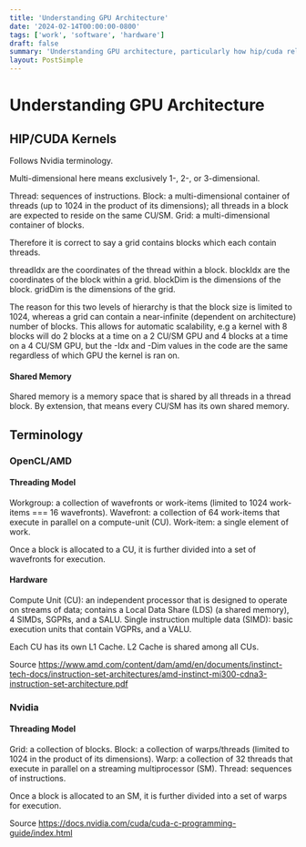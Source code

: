 ```yaml
---
title: 'Understanding GPU Architecture'
date: '2024-02-14T00:00:00-0800'
tags: ['work', 'software', 'hardware']
draft: false
summary: 'Understanding GPU architecture, particularly how hip/cuda relates to the hardware.'
layout: PostSimple
---
```


# Understanding GPU Architecture

## HIP/CUDA Kernels

Follows Nvidia terminology.

Multi-dimensional here means exclusively 1-, 2-, or 3-dimensional.

Thread: sequences of instructions.
Block: a multi-dimensional container of threads (up to 1024 in the product of its dimensions); all threads in a block are expected to reside on the same CU/SM.
Grid: a multi-dimensional container of blocks.

Therefore it is correct to say a grid contains blocks which each contain threads.

threadIdx are the coordinates of the thread within a block.
blockIdx are the coordinates of the block within a grid.
blockDim is the dimensions of the block.
gridDim is the dimensions of the grid.

The reason for this two levels of hierarchy is that the block size is limited to 1024, whereas a grid can contain a near-infinite (dependent on architecture) number of blocks. This allows for automatic scalability, e.g a kernel with 8 blocks will do 2 blocks at a time on a 2 CU/SM GPU and 4 blocks at a time on a 4 CU/SM GPU, but the -Idx and -Dim values in the code are the same regardless of which GPU the kernel is ran on.

#### Shared Memory

Shared memory is a memory space that is shared by all threads in a thread block. By extension, that means every CU/SM has its own shared memory.

## Terminology

### OpenCL/AMD

#### Threading Model

Workgroup: a collection of wavefronts or work-items (limited to 1024 work-items === 16 wavefronts).
Wavefront: a collection of 64 work-items that execute in parallel on a compute-unit (CU).
Work-item: a single element of work.

Once a block is allocated to a CU, it is further divided into a set of wavefronts for execution.

#### Hardware

Compute Unit (CU): an independent processor that is designed to operate on streams of data; contains a Local Data Share (LDS) (a shared memory), 4 SIMDs, SGPRs, and a SALU.
Single instruction multiple data (SIMD): basic execution units that contain VGPRs, and a VALU.

Each CU has its own L1 Cache. L2 Cache is shared among all CUs.

Source
https://www.amd.com/content/dam/amd/en/documents/instinct-tech-docs/instruction-set-architectures/amd-instinct-mi300-cdna3-instruction-set-architecture.pdf

### Nvidia

#### Threading Model

Grid: a collection of blocks.
Block: a collection of warps/threads (limited to 1024 in the product of its dimensions).
Warp: a collection of 32 threads that execute in parallel on a streaming multiprocessor (SM).
Thread: sequences of instructions.

Once a block is allocated to an SM, it is further divided into a set of warps for execution.

Source
https://docs.nvidia.com/cuda/cuda-c-programming-guide/index.html
